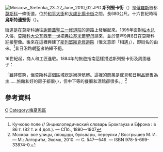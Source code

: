 {{coord|55|46|09|N|37|37|54|E|region:RU_type:landmark_source:kolossus-ruwiki|display=title}}
[[File:Moscow,_Sretenka_23..27_June_2010_02.JPG|thumb]]
'''斯列堅卡街'''（{{lang-ru|Улица Сре́тенка}}）是[[俄羅斯|俄羅斯]]首都[[莫斯科|莫斯科]]一條街道，位於[[和平大街_(莫斯科)|和平大街]]和[[大盧比揚卡街|大盧比揚卡街]]之間，長680公尺。十六世紀時稱'''烏斯特連堅街'''（{{lang|ru|улица Устретенская}}）。

街道是在莫斯科通往[[謝爾蓋聖三一修道院|謝爾蓋聖三一修道院]]的道路上發展起來。1395年面對[[帖木兒|帖木兒]]入侵，[[莫斯科大公|莫斯科大公]][[瓦西里一世|瓦西里一世]]把[[弗拉基米爾聖母|弗拉基米爾聖母]]請來，並於當年9月8日在莫斯科迎接聖像。後來在這裡興建了[[斯列堅斯克修道院|斯列堅斯克修道院]]（俄文意即「相遇」），即街名的由來。<ref>Кучково поле // Энциклопедический словарь Брокгауза и Ефрона : в 86 т. (82 т. и 4 доп.). — СПб., 1890—1907</ref>昔日沿路朝聖者絡繹不絕。

16世紀起，商人和工匠進駐。1884年的旅遊指南這樣描述斯列堅卡街及周圍巷子：

「雖非貧窮，但莫斯科這個區域總是擁擠骯髒。這裡的商業是傢具和日用品銷售為主……旅館和好的房子都很小，但中下等的餐廳和酒館卻很多。」<ref>Москва: все улицы, площади, бульвары, переулки / Вострышев М. И. — М.: Алгоритм, Эксмо, 2010. — С. 547—549. — ISBN 978-5-699-33874-0.</ref>

==參考資料==
{{reflist}}
[[Category:莫斯科街道|С]]
[[Category:梅夏恩區|Category:梅夏恩區]]